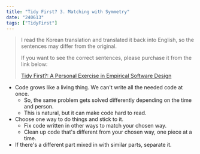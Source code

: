 ```yaml
---
title: "Tidy First? 3. Matching with Symmetry"
date: "240613"
tags: ["TidyFirst"]
---
```


> I read the Korean translation and translated it back into English, so the sentences may differ from the original.
>
> If you want to see the correct sentences, please purchase it from the link below:
>
> [Tidy First?: A Personal Exercise in Empirical Software Design](https://www.amazon.com/Tidy-First-Personal-Exercise-Empirical/dp/1098151240)

- Code grows like a living thing. We can't write all the needed code at once.
  - So, the same problem gets solved differently depending on the time and person.
  - This is natural, but it can make code hard to read.
- Choose one way to do things and stick to it.
  - Fix code written in other ways to match your chosen way.
  - Clean up code that's different from your chosen way, one piece at a time.
- If there's a different part mixed in with similar parts, separate it.
